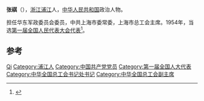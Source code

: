 {{Otheruses|张祺}}
'''张祺'''（{{bd|1910年||1993年}}），[[浙江|浙江]][[浦江|浦江]]人，[[中华人民共和国|中华人民共和国]]政治人物。

担任华东军政委员会委员，中共上海市委常委，上海市总工会主席。1954年，当选[[第一届全国人民代表大会代表名单|第一届全国人民代表大会代表]]<ref>{{cite book|author=全国人民代表大会常务委员会办公厅|title=中华人民共和国第一届全国人民代表大会代表名单|year=1955年|publisher=全国人民代表大会常务委员会办公厅|url=http://book.ucdrs.superlib.net/views/specific/2929/bookDetail.jsp?dxNumber=000005772167&d=546843D0AE2464CD1C95896344A85614&fenlei=04070402|access-date=2015-01-25|archive-date=2019-01-24|archive-url=https://web.archive.org/web/20190124105450/http://book.ucdrs.superlib.net/views/specific/2929/bookDetail.jsp?dxNumber=000005772167&d=546843D0AE2464CD1C95896344A85614&fenlei=04070402|dead-url=no}}</ref>。

== 参考 ==
{{reflist}}

{{中国政治人物小作品}}
{{中华全国总工会第九届执行委员会}}

{{Authority control}}
{{DEFAULTSORT:Zhang张}}
[[Category:张姓|Qi]]
[[Category:浦江人|Category:浦江人]]
[[Category:中国共产党党员|Category:中国共产党党员]]
[[Category:第一届全国人大代表|Category:第一届全国人大代表]]
[[Category:中华全国总工会书记处书记|Category:中华全国总工会书记处书记]]
[[Category:中华全国总工会副主席|Category:中华全国总工会副主席]]